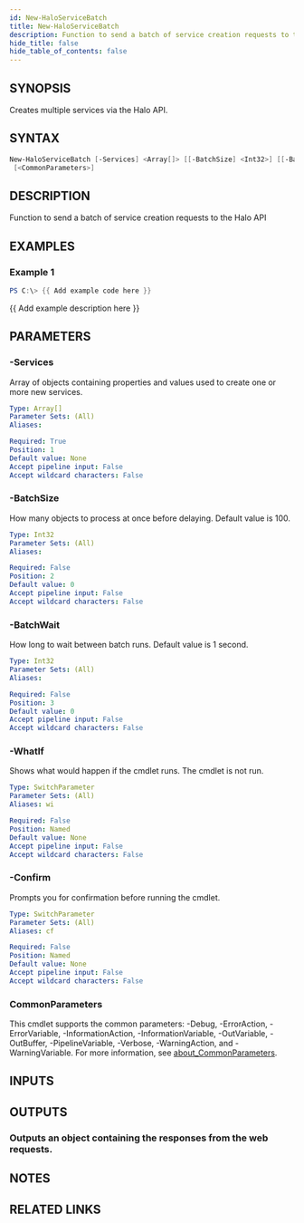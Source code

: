 ```yaml
---
id: New-HaloServiceBatch
title: New-HaloServiceBatch
description: Function to send a batch of service creation requests to the Halo API
hide_title: false
hide_table_of_contents: false
---
```


## SYNOPSIS

Creates multiple services via the Halo API.

## SYNTAX

```powershell
New-HaloServiceBatch [-Services] <Array[]> [[-BatchSize] <Int32>] [[-BatchWait] <Int32>] [-WhatIf] [-Confirm]
 [<CommonParameters>]
```

## DESCRIPTION

Function to send a batch of service creation requests to the Halo API

## EXAMPLES

### Example 1

```powershell
PS C:\> {{ Add example code here }}
```

{{ Add example description here }}

## PARAMETERS

### -Services

Array of objects containing properties and values used to create one or more new services.

```yaml
Type: Array[]
Parameter Sets: (All)
Aliases:

Required: True
Position: 1
Default value: None
Accept pipeline input: False
Accept wildcard characters: False
```

### -BatchSize

How many objects to process at once before delaying.
Default value is 100.

```yaml
Type: Int32
Parameter Sets: (All)
Aliases:

Required: False
Position: 2
Default value: 0
Accept pipeline input: False
Accept wildcard characters: False
```

### -BatchWait

How long to wait between batch runs.
Default value is 1 second.

```yaml
Type: Int32
Parameter Sets: (All)
Aliases:

Required: False
Position: 3
Default value: 0
Accept pipeline input: False
Accept wildcard characters: False
```

### -WhatIf

Shows what would happen if the cmdlet runs.
The cmdlet is not run.

```yaml
Type: SwitchParameter
Parameter Sets: (All)
Aliases: wi

Required: False
Position: Named
Default value: None
Accept pipeline input: False
Accept wildcard characters: False
```

### -Confirm

Prompts you for confirmation before running the cmdlet.

```yaml
Type: SwitchParameter
Parameter Sets: (All)
Aliases: cf

Required: False
Position: Named
Default value: None
Accept pipeline input: False
Accept wildcard characters: False
```

### CommonParameters

This cmdlet supports the common parameters: -Debug, -ErrorAction, -ErrorVariable, -InformationAction, -InformationVariable, -OutVariable, -OutBuffer, -PipelineVariable, -Verbose, -WarningAction, and -WarningVariable. For more information, see [about_CommonParameters](http://go.microsoft.com/fwlink/?LinkID=113216).

## INPUTS

## OUTPUTS

### Outputs an object containing the responses from the web requests.

## NOTES

## RELATED LINKS
